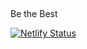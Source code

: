 ##   
Be the Best 







[![Netlify Status](https://api.netlify.com/api/v1/badges/8f53d730-e096-422f-9820-44276ef99faf/deploy-status)](https://app.netlify.com/sites/oneonetech/deploys)